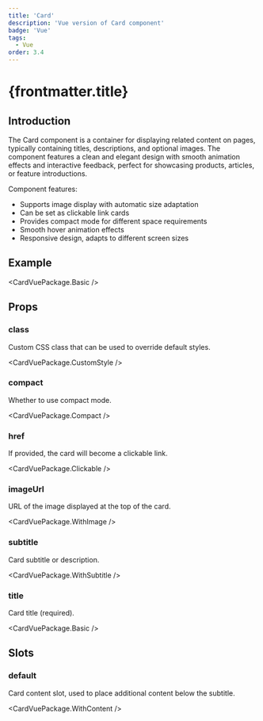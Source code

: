 ```yaml
---
title: 'Card'
description: 'Vue version of Card component'
badge: 'Vue'
tags:
  - Vue
order: 3.4
---
```



# {frontmatter.title}

## Introduction

The Card component is a container for displaying related content on pages, typically containing titles, descriptions, and optional images. The component features a clean and elegant design with smooth animation effects and interactive feedback, perfect for showcasing products, articles, or feature introductions.

Component features:

- Supports image display with automatic size adaptation
- Can be set as clickable link cards
- Provides compact mode for different space requirements
- Smooth hover animation effects
- Responsive design, adapts to different screen sizes

## Example

<CardVuePackage.Basic />

## Props

### class

Custom CSS class that can be used to override default styles.

<CardVuePackage.CustomStyle />

### compact

Whether to use compact mode.

<CardVuePackage.Compact />

### href

If provided, the card will become a clickable link.

<CardVuePackage.Clickable />

### imageUrl

URL of the image displayed at the top of the card.

<CardVuePackage.WithImage />

### subtitle

Card subtitle or description.

<CardVuePackage.WithSubtitle />

### title

Card title (required).

<CardVuePackage.Basic />

## Slots

### default

Card content slot, used to place additional content below the subtitle.

<CardVuePackage.WithContent />
